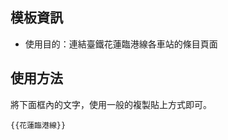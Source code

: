 {{NoteTA|G1=MediaWiki}}{{Documentation subpage}}<!-- 在本行下編輯模板說明 -->

==模板資訊==
*使用目的：連結臺鐵花蓮臨港線各車站的條目頁面

==使用方法==
將下面框內的文字，使用一般的複製貼上方式即可。
<pre>{{花蓮臨港線}}</pre>

<includeonly>{{Sandbox other||<!-- 本行下加入模板的分類 -->
[[Category:台灣鐵道路線模板|港]]

}}</includeonly>